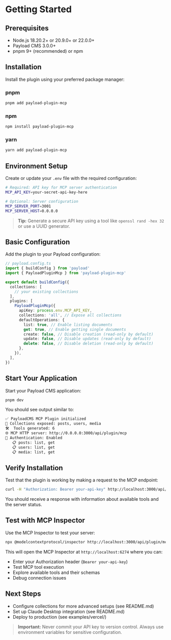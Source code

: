 # Getting Started

## Prerequisites

- Node.js 18.20.2+ or 20.9.0+ or 22.0.0+
- Payload CMS 3.0.0+
- pnpm 9+ (recommended) or npm

## Installation

Install the plugin using your preferred package manager:

### pnpm

```bash
pnpm add payload-plugin-mcp
```

### npm

```bash
npm install payload-plugin-mcp
```

### yarn

```bash
yarn add payload-plugin-mcp
```

## Environment Setup

Create or update your `.env` file with the required configuration:

```bash
# Required: API key for MCP server authentication
MCP_API_KEY=your-secret-api-key-here

# Optional: Server configuration
MCP_SERVER_PORT=3001
MCP_SERVER_HOST=0.0.0.0
```

> **Tip:** Generate a secure API key using a tool like `openssl rand -hex 32` or use a UUID generator.

## Basic Configuration

Add the plugin to your Payload configuration:

```typescript
// payload.config.ts
import { buildConfig } from 'payload'
import { PayloadPluginMcp } from 'payload-plugin-mcp'

export default buildConfig({
  collections: [
    // your existing collections
  ],
  plugins: [
    PayloadPluginMcp({
      apiKey: process.env.MCP_API_KEY,
      collections: 'all', // Expose all collections
      defaultOperations: {
        list: true, // Enable listing documents
        get: true, // Enable getting single documents
        create: false, // Disable creation (read-only by default)
        update: false, // Disable updates (read-only by default)
        delete: false, // Disable deletion (read-only by default)
      },
    }),
  ],
})
```

## Start Your Application

Start your Payload CMS application:

```bash
pnpm dev
```

You should see output similar to:

```bash
✅ PayloadCMS MCP Plugin initialized
🔧 Collections exposed: posts, users, media
🛠️  Tools generated: 6
🌐 MCP HTTP server: http://0.0.0.0:3000/api/plugin/mcp
🔐 Authentication: Enabled
   📋 posts: list, get
   📋 users: list, get
   📋 media: list, get
```

## Verify Installation

Test that the plugin is working by making a request to the MCP endpoint:

```bash
curl -H "Authorization: Bearer your-api-key" http://localhost:3000/api/plugin/mcp
```

You should receive a response with information about available tools and the server status.

## Test with MCP Inspector

Use the MCP Inspector to test your server:

```bash
npx @modelcontextprotocol/inspector http://localhost:3000/api/plugin/mcp
```

This will open the MCP Inspector at `http://localhost:6274` where you can:

- Enter your Authorization header (`Bearer your-api-key`)
- Test MCP tool execution
- Explore available tools and their schemas
- Debug connection issues

## Next Steps

- Configure collections for more advanced setups (see README.md)
- Set up Claude Desktop integration (see README.md)
- Deploy to production (see examples/vercel/)

> **Important:** Never commit your API key to version control. Always use environment variables for sensitive configuration.
